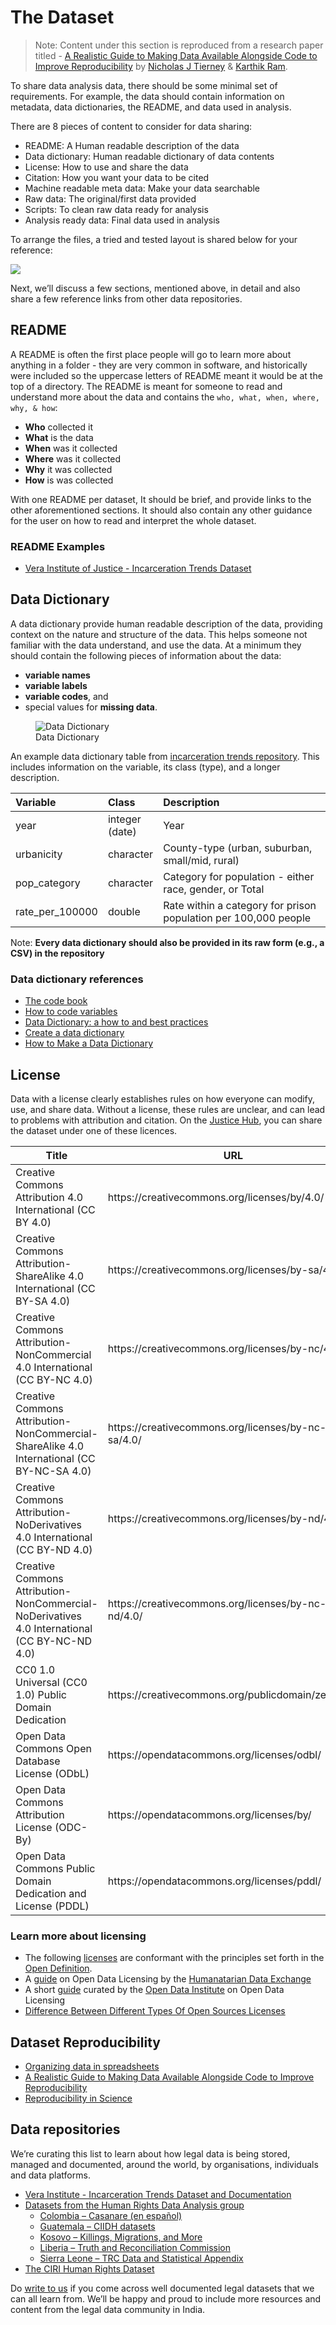 # The Dataset

> Note: Content under this section is reproduced from a research paper titled -  [A Realistic Guide to Making Data Available Alongside Code to Improve Reproducibility](https://karthik.github.io/ddd) by [Nicholas J Tierney](http://www.njtierney.com/) & [Karthik Ram](https://ram.berkeley.edu/). 

To share data analysis data, there should be some minimal set of requirements. For example, the data should contain information on metadata, data dictionaries, the README, and data used in analysis. 

There are 8 pieces of content to consider for data sharing:

- README: A Human readable description of the data
- Data dictionary: Human readable dictionary of data contents
- License: How to use and share the data
- Citation: How you want your data to be cited
- Machine readable meta data: Make your data searchable
- Raw data: The original/first data provided
- Scripts: To clean raw data ready for analysis
- Analysis ready data: Final data used in analysis

To arrange the files, a tried and tested layout is shared below for your reference: 

![](images/project-layout.png)

Next, we'll discuss a few sections, mentioned above, in detail and also share a few reference links from other data repositories.  


## README {#readme}

A README is often the first place people will go to learn more about anything in a folder - they are very common in software, and historically were included so the uppercase letters of README meant it would be at the top of a directory. The README is meant for someone to read and understand more about the data and contains the `who, what, when, where, why, & how`:

  - **Who** collected it
  - **What** is the data
  - **When** was it collected
  - **Where** was it collected
  - **Why** it was collected
  - **How** is was collected

With one README per dataset, It should be brief, and provide links to the other aforementioned sections. It should also contain any other guidance for the user on how to read and interpret the whole dataset.

### README Examples {#readme-examples}

- [Vera Institute of Justice - Incarceration Trends Dataset](https://github.com/vera-institute/incarceration_trends/blob/master/README.md)

## Data Dictionary {#data-dictionary}

A data dictionary provide human readable description of the data, providing context on the nature and structure of the data. This helps someone not familiar with the data understand, and use the data. At a minimum they should contain the following pieces of information about the data:

- **variable names**
- **variable labels**
- **variable codes**, and
- special values for **missing data**.

![Data Dictionary](https://www.helsinki.fi/sites/default/files/styles/large_content_image/public/thumbnails/image/data_dictionary_osf_2.png)

An example data dictionary table from [incarceration trends repository](https://github.com/vera-institute/incarceration_trends/). This includes information on the variable, its class (type), and a longer description.

|Variable        |Class          |Description                                                     |
|:---------------|:--------------|:---------------------------------------------------------------|
|year            |integer (date) |Year                                                            |
|urbanicity      |character      |County-type (urban, suburban, small/mid, rural)                 |
|pop_category    |character      |Category for population - either race, gender, or Total         |
|rate_per_100000 |double         |Rate within a category for prison population per 100,000 people |

Note: __Every data dictionary should also be provided in its raw form (e.g., a CSV) in the repository__

### Data dictionary references {#data-dictionary-references}

- [The code book](https://github.com/jtleek/datasharing#the-code-book)
- [How to code variables](https://github.com/jtleek/datasharing#how-to-code-variables)
- [Data Dictionary: a how to and best practices](https://medium.com/@leapingllamas/data-dictionary-a-how-to-and-best-practices-a09a685dcd61)
- [Create a data dictionary](https://kbroman.org/dataorg/pages/dictionary.html)
- [How to Make a Data Dictionary](https://help.osf.io/hc/en-us/articles/360019739054-How-to-Make-a-Data-Dictionary)

## License {#license}

Data with a license clearly establishes rules on how everyone can modify, use, and share data. Without a license, these rules are unclear, and can lead to problems with attribution and citation. On the [Justice Hub](https://justicehub.in), you can share the dataset under one of these licences. 

|Title                                                                                       |URL                                               |
|--------------------------------------------------------------------------------------------|--------------------------------------------------|
|Creative Commons Attribution 4.0 International (CC BY 4.0)                                  |https://creativecommons.org/licenses/by/4.0/      |
|Creative Commons Attribution-ShareAlike 4.0 International (CC BY-SA 4.0)                    |https://creativecommons.org/licenses/by-sa/4.0/   |
|Creative Commons Attribution-NonCommercial 4.0 International (CC BY-NC 4.0)                 |https://creativecommons.org/licenses/by-nc/4.0/   |
|Creative Commons Attribution-NonCommercial-ShareAlike 4.0 International (CC BY-NC-SA 4.0)   |https://creativecommons.org/licenses/by-nc-sa/4.0/|
|Creative Commons Attribution-NoDerivatives 4.0 International (CC BY-ND 4.0)                 |https://creativecommons.org/licenses/by-nd/4.0/   |
|Creative Commons Attribution-NonCommercial-NoDerivatives 4.0 International (CC BY-NC-ND 4.0)|https://creativecommons.org/licenses/by-nc-nd/4.0/|
|CC0 1.0 Universal (CC0 1.0) Public Domain Dedication                                        |https://creativecommons.org/publicdomain/zero/1.0/|
|Open Data Commons Open Database License (ODbL)                                              |https://opendatacommons.org/licenses/odbl/        |
|Open Data Commons Attribution License (ODC-By)                                              |https://opendatacommons.org/licenses/by/          |
|Open Data Commons Public Domain Dedication and License (PDDL)                               |https://opendatacommons.org/licenses/pddl/        |

### Learn more about licensing {#license-references}

- The following [licenses](https://opendefinition.org/licenses/) are conformant with the principles set forth in the [Open Definition](https://opendefinition.org/). 
- A [guide](https://data.humdata.org/about/license) on Open Data Licensing by the [Humanatarian Data Exchange](https://data.humdata.org/)
- A short [guide](https://theodi.org/article/publishers-guide-to-open-data-licensing/) curated by the [Open Data Institute](https://theodi.org/) on Open Data Licensing
- [Difference Between Different Types Of Open Sources Licenses](https://fossbytes.com/open-sources-license-type/)

## Dataset Reproducibility {#dataset-reproducibility-links}

- [Organizing data in spreadsheets](https://www.tandfonline.com/doi/full/10.1080/00031305.2017.1375989)
- [A Realistic Guide to Making Data Available Alongside Code to Improve Reproducibility](https://karthik.github.io/ddd/)
- [Reproducibility in Science](https://ropensci.github.io/reproducibility-guide/)

## Data repositories {#data-repositories}

We're curating this list to learn about how legal data is being stored, managed and documented, around the world, by organisations, individuals and data platforms. 

- [Vera Institute - Incarceration Trends Dataset and Documentation ](https://github.com/vera-institute/incarceration_trends)
- [Datasets from the Human Rights Data Analysis group](https://hrdag.org/data-publication/)
    - [Colombia – Casanare (en español)](https://hrdag.org/casanare-colombia/)
    - [Guatemala – CIIDH datasets](https://hrdag.org/guatemala-ciidh-data/)
    - [Kosovo – Killings, Migrations, and More](https://hrdag.org/kosovo-data/)
    - [Liberia – Truth and Reconciliation Commission](https://hrdag.org/liberia-data/)
    - [Sierra Leone – TRC Data and Statistical Appendix](https://hrdag.org/sierra-leone-data/)
- [The CIRI Human Rights Dataset](http://www.humanrightsdata.com/p/data-documentation.html)

Do [write to us](mailto:info@justicehub.in) if you come across well documented legal datasets that we can all learn from. We'll be happy and proud to include more resources and content from the legal data community in India. 


